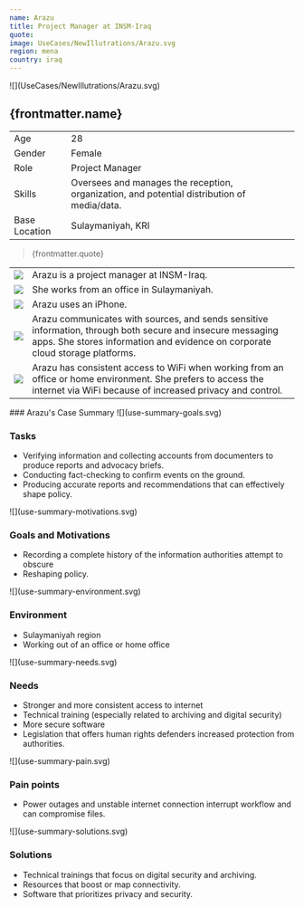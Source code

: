 ```yaml
---
name: Arazu
title: Project Manager at INSM-Iraq
quote:
image: UseCases/NewIllutrations/Arazu.svg
region: mena
country: iraq
---
```



<ProfileSection>
![](UseCases/NewIllutrations/Arazu.svg)

## **{frontmatter.name}**

|               |                                                                                             |
| ------------- | ------------------------------------------------------------------------------------------- |
| Age           | 28                                                                                          |
| Gender        | Female                                                                                      |
| Role          | Project Manager                                                                             |
| Skills        | Oversees and manages the reception, organization, and potential distribution of media/data. |
| Base Location | Sulaymaniyah, KRI                                                                           |

> {frontmatter.quote}

|                    |                                                                                                                                                                                              |
| ------------------ | -------------------------------------------------------------------------------------------------------------------------------------------------------------------------------------------- |
| ![](checkmark.svg) | Arazu is a project manager at INSM-Iraq.                                                                                                                                                     |
| ![](folder.svg)    | She works from an office in Sulaymaniyah.                                                                                                                                                    |
| ![](play.svg)      | Arazu uses an iPhone.                                                                                                                                                                        |
| ![](website.svg)   | Arazu communicates with sources, and sends sensitive information, through both secure and insecure messaging apps. She stores information and evidence on corporate cloud storage platforms. |
| ![](squares.svg)   | Arazu has consistent access to WiFi when working from an office or home environment. She prefers to access the internet via WiFi because of increased privacy and control.                   |

</ProfileSection>
<AchievementsSection>
    ### Arazu's Case Summary

<AchievementItem>
![](use-summary-goals.svg)

### Tasks

- Verifying information and collecting accounts from documenters to produce reports and advocacy briefs.
- Conducting fact-checking to confirm events on the ground.
- Producing accurate reports and recommendations that can effectively shape policy.

</AchievementItem>
<AchievementItem>
![](use-summary-motivations.svg)

### Goals and Motivations

- Recording a complete history of the information authorities attempt to obscure
- Reshaping policy.

</AchievementItem>
<AchievementItem>
![](use-summary-environment.svg)

### Environment

- Sulaymaniyah region
- Working out of an office or home office

</AchievementItem>
<AchievementItem>
![](use-summary-needs.svg)

### Needs

- Stronger and more consistent access to internet
- Technical training (especially related to archiving and digital security)
- More secure software
- Legislation that offers human rights defenders increased protection from authorities.

</AchievementItem>
<AchievementItem>
![](use-summary-pain.svg)

### Pain points

- Power outages and unstable internet connection interrupt workflow and can compromise files.

</AchievementItem>
<AchievementItem>
![](use-summary-solutions.svg)

### Solutions

- Technical trainings that focus on digital security and archiving.
- Resources that boost or map connectivity.
- Software that prioritizes privacy and security.

</AchievementItem>
</AchievementsSection>

